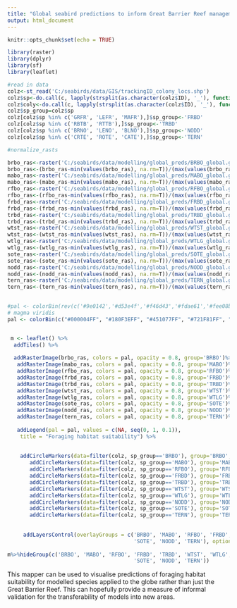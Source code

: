 ```yaml
---
title: "Global seabird predictions to inform Great Barrier Reef management"
output: html_document
---
```


```r
knitr::opts_chunk$set(echo = TRUE)
```


```r
library(raster)
library(dplyr)
library(sf)
library(leaflet)

#read in data
colz<-st_read('C:/seabirds/data/GIS/trackingID_colony_locs.shp')
colz$sp<-do.call(c, lapply(strsplit(as.character(colz$ID), '_'), function(x)x[2]))
colz$coly<-do.call(c, lapply(strsplit(as.character(colz$ID), '_'), function(x)x[3]))
colz$sp_group=colz$sp
colz[colz$sp %in% c('GRFR', 'LEFR', 'MAFR'),]$sp_group<-'FRBD'
colz[colz$sp %in% c('RBTB', 'RTTB'),]$sp_group<-'TRBD'
colz[colz$sp %in% c('BRNO', 'LENO', 'BLNO'),]$sp_group<-'NODD'
colz[colz$sp %in% c('CRTE', 'ROTE', 'CATE'),]$sp_group<-'TERN'

#normalize_rasts

brbo_ras<-raster('C:/seabirds/data/modelling/global_preds/BRBO_global.grd')
brbo_ras<-(brbo_ras-min(values(brbo_ras), na.rm=T))/(max(values(brbo_ras), na.rm=T)-min(values(brbo_ras), na.rm=T))
mabo_ras<-raster('C:/seabirds/data/modelling/global_preds/MABO_global.grd')
mabo_ras<-(mabo_ras-min(values(mabo_ras), na.rm=T))/(max(values(mabo_ras), na.rm=T)-min(values(mabo_ras), na.rm=T))
rfbo_ras<-raster('C:/seabirds/data/modelling/global_preds/RFBO_global.grd')
rfbo_ras<-(rfbo_ras-min(values(rfbo_ras), na.rm=T))/(max(values(rfbo_ras), na.rm=T)-min(values(rfbo_ras), na.rm=T))
frbd_ras<-raster('C:/seabirds/data/modelling/global_preds/FRBD_global.grd')
frbd_ras<-(frbd_ras-min(values(frbd_ras), na.rm=T))/(max(values(frbd_ras), na.rm=T)-min(values(frbd_ras), na.rm=T))
trbd_ras<-raster('C:/seabirds/data/modelling/global_preds/TRBD_global.grd')
trbd_ras<-(trbd_ras-min(values(trbd_ras), na.rm=T))/(max(values(trbd_ras), na.rm=T)-min(values(trbd_ras), na.rm=T))
wtst_ras<-raster('C:/seabirds/data/modelling/global_preds/WTST_global.grd')
wtst_ras<-(wtst_ras-min(values(wtst_ras), na.rm=T))/(max(values(wtst_ras), na.rm=T)-min(values(wtst_ras), na.rm=T))
wtlg_ras<-raster('C:/seabirds/data/modelling/global_preds/WTLG_global.grd')
wtlg_ras<-(wtlg_ras-min(values(wtlg_ras), na.rm=T))/(max(values(wtlg_ras), na.rm=T)-min(values(wtlg_ras), na.rm=T))
sote_ras<-raster('C:/seabirds/data/modelling/global_preds/SOTE_global.grd')
sote_ras<-(sote_ras-min(values(sote_ras), na.rm=T))/(max(values(sote_ras), na.rm=T)-min(values(sote_ras), na.rm=T))
nodd_ras<-raster('C:/seabirds/data/modelling/global_preds/NODD_global.grd')
nodd_ras<-(nodd_ras-min(values(nodd_ras), na.rm=T))/(max(values(nodd_ras), na.rm=T)-min(values(nodd_ras), na.rm=T))
tern_ras<-raster('C:/seabirds/data/modelling/global_preds/TERN_global.grd')
tern_ras<-(tern_ras-min(values(tern_ras), na.rm=T))/(max(values(tern_ras), na.rm=T)-min(values(tern_ras), na.rm=T))
 
```


```r
#pal <- colorBin(rev(c('#9e0142','#d53e4f','#f46d43','#fdae61','#fee08b','#e6f598','#abdda4','#66c2a5','#3288bd','#5e4fa2')), bins=10, c(NA, seq(0, 1, 0.1)), na.color = "transparent")
# magma viridis
pal <- colorBin(c("#000004FF", "#180F3EFF", "#451077FF", "#721F81FF", "#9F2F7FFF", "#CD4071FF" ,"#F1605DFF","#FD9567FF", "#FEC98DFF" ,"#FCFDBFFF"), bins=10, c(NA, seq(0, 1, 0.1)), na.color = "transparent")


 m <- leaflet() %>%
  addTiles() %>% 
   
  addRasterImage(brbo_ras, colors = pal, opacity = 0.8, group='BRBO')%>%
   addRasterImage(mabo_ras, colors = pal, opacity = 0.8, group='MABO')%>%
   addRasterImage(rfbo_ras, colors = pal, opacity = 0.8, group='RFBO')%>%
   addRasterImage(frbd_ras, colors = pal, opacity = 0.8, group='FRBD')%>%
   addRasterImage(trbd_ras, colors = pal, opacity = 0.8, group='TRBD')%>%
   addRasterImage(wtst_ras, colors = pal, opacity = 0.8, group='WTST')%>%
   addRasterImage(wtlg_ras, colors = pal, opacity = 0.8, group='WTLG')%>%
   addRasterImage(sote_ras, colors = pal, opacity = 0.8, group='SOTE')%>%
   addRasterImage(nodd_ras, colors = pal, opacity = 0.8, group='NODD')%>%
   addRasterImage(tern_ras, colors = pal, opacity = 0.8, group='TERN')%>%
 
   addLegend(pal = pal, values = c(NA, seq(0, 1, 0.1)),
    title = "Foraging habitat suitability") %>%
   
   
    addCircleMarkers(data=filter(colz, sp_group=='BRBO'), group='BRBO', popup= paste("Colony:", colz[colz$sp_group=='BRBO',]$coly , "<br>", "Species:", colz[colz$sp_group=='BRBO',]$sp), stroke=F, radius=6, fillOpacity =1, color='yellow')%>%
       addCircleMarkers(data=filter(colz, sp_group=='MABO'), group='MABO', popup= paste("Colony:", colz[colz$sp_group=='MABO',]$coly , "<br>", "Species:", colz[colz$sp_group=='MABO',]$sp), stroke=F, radius=6, fillOpacity =1, color='yellow')%>%
       addCircleMarkers(data=filter(colz, sp_group=='RFBO'), group='RFBO', popup= paste("Colony:", colz[colz$sp_group=='RFBO',]$coly , "<br>", "Species:", colz[colz$sp_group=='RFBO',]$sp), stroke=F, radius=6, fillOpacity =1, color='yellow')%>%
       addCircleMarkers(data=filter(colz, sp_group=='FRBD'), group='FRBD', popup= paste("Colony:", colz[colz$sp_group=='FRBD',]$coly , "<br>", "Species:", colz[colz$sp_group=='FRBD',]$sp), stroke=F, radius=6, fillOpacity =1, color='yellow')%>%
       addCircleMarkers(data=filter(colz, sp_group=='TRBD'), group='TRBD', popup= paste("Colony:", colz[colz$sp_group=='TRBD',]$coly , "<br>", "Species:", colz[colz$sp_group=='TRBD',]$sp), stroke=F, radius=6, fillOpacity =1, color='yellow')%>%
       addCircleMarkers(data=filter(colz, sp_group=='WTST'), group='WTST', popup= paste("Colony:", colz[colz$sp_group=='WTST',]$coly , "<br>", "Species:", colz[colz$sp_group=='WTST',]$sp), stroke=F, radius=6, fillOpacity =1, color='yellow')%>%
       addCircleMarkers(data=filter(colz, sp_group=='WTLG'), group='WTLG', popup= paste("Colony:", colz[colz$sp_group=='WTLG',]$coly , "<br>", "Species:", colz[colz$sp_group=='WTLG',]$sp), stroke=F, radius=6, fillOpacity =1, color='yellow')%>%
       addCircleMarkers(data=filter(colz, sp_group=='NODD'), group='NODD', popup= paste("Colony:", colz[colz$sp_group=='NODD',]$coly , "<br>", "Species:", colz[colz$sp_group=='NODD',]$sp), stroke=F, radius=6, fillOpacity =1, color='yellow')%>%
       addCircleMarkers(data=filter(colz, sp_group=='SOTE'), group='SOTE', popup= paste("Colony:", colz[colz$sp_group=='SOTE',]$coly , "<br>", "Species:", colz[colz$sp_group=='SOTE',]$sp), stroke=F, radius=6, fillOpacity =1, color='yellow')%>%
       addCircleMarkers(data=filter(colz, sp_group=='TERN'), group='TERN', popup= paste("Colony:", colz[colz$sp_group=='TERN',]$coly , "<br>", "Species:", colz[colz$sp_group=='TERN',]$sp), stroke=F, radius=6, fillOpacity =1, color='yellow')%>%
   
   
     addLayersControl(overlayGroups = c('BRBO', 'MABO', 'RFBO', 'FRBD', 'TRBD', 'WTST', 'WTLG',
                                        'SOTE', 'NODD', 'TERN'), options=layersControlOptions(collapsed=F))
   
m%>%hideGroup(c('BRBO', 'MABO', 'RFBO', 'FRBD', 'TRBD', 'WTST', 'WTLG',
                                        'SOTE', 'NODD', 'TERN'))
```

This mapper can be used to visualise predictions of foraging habitat suitability for modelled species  applied to the globe rather than just the Great Barrier Reef. This can hopefully provide a measure of informal validation for the transferability of models into new areas.